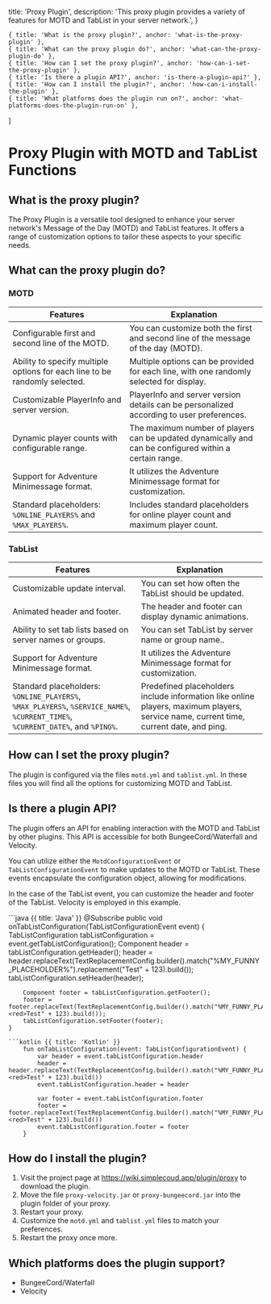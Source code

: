 
  title: 'Proxy Plugin',
  description:
    'This proxy plugin provides a variety of features for MOTD and TabList in your server network.',
}

    { title: 'What is the proxy plugin?', anchor: 'what-is-the-proxy-plugin' },
    { title: 'What can the proxy plugin do?', anchor: 'what-can-the-proxy-plugin-do' },
    { title: 'How can I set the proxy plugin?', anchor: 'how-can-i-set-the-proxy-plugin' },
    { title: 'Is there a plugin API?', anchor: 'is-there-a-plugin-api?' },
    { title: 'How can I install the plugin?', anchor: 'how-can-i-install-the-plugin' },
    { title: 'What platforms does the plugin run on?', anchor: 'what-platforms-does-the-plugin-run-on' },
]

# Proxy Plugin with MOTD and TabList Functions

## What is the proxy plugin?

The Proxy Plugin is a versatile tool designed to enhance your server network's Message of the Day (MOTD) and TabList features. It offers a range of customization options to tailor these aspects to your specific needs.

## What can the proxy plugin do?

### MOTD

| Features                                                             | Explanation                                                                                                                  |
|----------------------------------------------------------------------|------------------------------------------------------------------------------------------------------------------------------|
| Configurable first and second line of the MOTD.                      | You can customize both the first and second line of the message of the day (MOTD).                                       |
| Ability to specify multiple options for each line to be randomly selected. | Multiple options can be provided for each line, with one randomly selected for display.                                    |
| Customizable PlayerInfo and server version.                          | PlayerInfo and server version details can be personalized according to user preferences.                                    |
| Dynamic player counts with configurable range.                       | The maximum number of players can be updated dynamically and can be configured within a certain range.                                       |
| Support for Adventure Minimessage format.                            | It utilizes the Adventure Minimessage format for customization.                                                |
| Standard placeholders: `%ONLINE_PLAYERS%` and `%MAX_PLAYERS%`.        | Includes standard placeholders for online player count and maximum player count.                                             |

### TabList

| Features                           | Explanation                                                                 |
|-----------------------------------|-----------------------------------------------------------------------------|
| Customizable update interval.     | You can set how often the TabList should be updated.                          |
| Animated header and footer.       | The header and footer can display dynamic animations.                        |
| Ability to set tab lists based on server names or groups. | You can set TabList by server name or group name..  |
| Support for Adventure Minimessage format. | It utilizes the Adventure Minimessage format for customization. |
| Standard placeholders: `%ONLINE_PLAYERS%`, `%MAX_PLAYERS%`, `%SERVICE_NAME%`, `%CURRENT_TIME%`, `%CURRENT_DATE%`, and `%PING%`.  | Predefined placeholders include information like online players, maximum players, service name, current time, current date, and ping. |

## How can I set the proxy plugin?

The plugin is configured via the files `motd.yml` and `tablist.yml`. In these files you will find all the options for customizing MOTD and TabList.

## Is there a plugin API?

The plugin offers an API for enabling interaction with the MOTD and TabList by other plugins. This API is accessible for both BungeeCord/Waterfall and Velocity.

You can utilize either the `MotdConfigurationEvent` or `TabListConfigurationEvent` to make updates to the MOTD or TabList. These events encapsulate the configuration object, allowing for modifications.

In the case of the TabList event, you can customize the header and footer of the TabList. Velocity is employed in this example.

<CodeGroup>
```java {{ title: 'Java' }}
    @Subscribe
    public void onTabListConfiguration(TabListConfigurationEvent event) {
        TabListConfiguration tabListConfiguration = event.getTabListConfiguration();
        Component header = tabListConfiguration.getHeader();
        header = header.replaceText(TextReplacementConfig.builder().match("%MY_FUNNY_PLACEHOLDER%").replacement("<red>Test" + 123).build());
        tabListConfiguration.setHeader(header);

        Component footer = tabListConfiguration.getFooter();
        footer = footer.replaceText(TextReplacementConfig.builder().match("%MY_FUNNY_PLACEHOLDER%").replacement("<red>Test" + 123).build());
        tabListConfiguration.setFooter(footer);
    }
```
```kotlin {{ title: 'Kotlin' }}
    fun onTabListConfiguration(event: TabListConfigurationEvent) {
        var header = event.tabListConfiguration.header
        header = header.replaceText(TextReplacementConfig.builder().match("%MY_FUNNY_PLACEHOLDER%").replacement("<red>Test" + 123).build())
        event.tabListConfiguration.header = header

        var footer = event.tabListConfiguration.footer
        footer = footer.replaceText(TextReplacementConfig.builder().match("%MY_FUNNY_PLACEHOLDER%").replacement("<red>Test" + 123).build())
        event.tabListConfiguration.footer = footer
    }
```
</CodeGroup>

## How do I install the plugin?

1. Visit the project page at https://wiki.simplecoud.app/plugin/proxy to download the plugin.
2. Move the file `proxy-velocity.jar` or `proxy-bungeecord.jar` into the plugin folder of your proxy.
3. Restart your proxy.
4. Customize the `motd.yml` and `tablist.yml` files to match your preferences.
5. Restart the proxy once more.

## Which platforms does the plugin support?

- BungeeCord/Waterfall
- Velocity